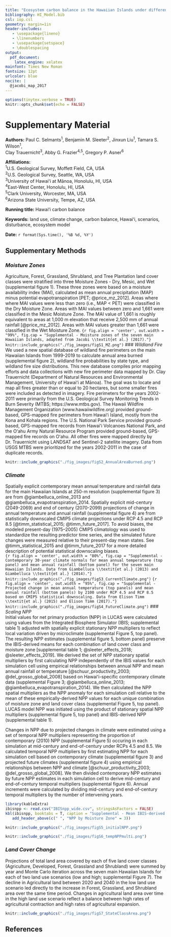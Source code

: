 ```yaml
---
title: "Ecosystem carbon balance in the Hawaiian Islands under different scenarios of future climate and land use change"
bibliography: HI_Model.bib
csl: iop.csl
geometry: margin=1in
header-includes:
   - \usepackage{lineno}
   - \linenumbers
   - \usepackage{setspace}
   - \doublespacing
output: 
  pdf_document: 
    latex_engine: xelatex
mainfont: Times New Roman
fontsize: 12pt
urlcolor: blue
nocite: |
  @jacobi_map_2017
---
```

```r
options(tinytex.verbose = TRUE)
knitr::opts_chunk$set(echo = FALSE)
```
# Supplementary Material 

\raggedright  
  
**Authors:** Paul C. Selmants^1^, Benjamin M. Sleeter^2^,  Jinxun Liu^1^, Tamara S. Wilson^1^,  
Clay Trauernicht^3^, Abby G. Frazier^4,5^, Gregory P. Asner^6^  
  
**Affiliations:**  
^1^U.S. Geological Survey, Moffett Field, CA, USA     
^2^U.S. Geological Survey, Seattle, WA, USA    
^3^University of Hawaiʻi at Mānoa, Honolulu, HI, USA  
^4^East-West Center, Honolulu, HI, USA     
^5^Clark University, Worcester, MA, USA   
^6^Arizona State University, Tempe, AZ, USA  

**Running title:** Hawaiʻi carbon balance  

**Keywords:** land use, climate change, carbon balance, Hawaiʻi, scenarios, disturbance, ecosystem model  

**Date:** `r format(Sys.time(), '%B %d, %Y')`


\pagebreak 

## Supplementary Methods
### *Moisture Zones*  
Agriculture, Forest, Grassland, Shrubland, and Tree Plantation land cover classes were stratified into three Moisture Zones - Dry, Mesic, and Wet (supplemental figure 1). These three zones were based on a moisture availability index (MAI), calculated as mean annual precipitation (MAP) minus potential evapotranspiration [PET; @price_mz_2012]. Areas where where MAI values were less than zero (i.e., MAP < PET) were classified in the Dry Moisture Zone. Areas with MAI values between zero and 1,661 were classified in the Mesic Moisture Zone. The MAI value of 1,661 is roughly equivalent to areas at 1,000 m elevation that receive 2,500 mm of annual rainfall [@price_mz_2012]. Areas with MAI values greater than 1,661 were classified in the Wet Moisture Zone.
```{r fig.align = 'center', out.width = "99%", fig.cap = "Supplemental - Moisture zones of the seven main Hawaiian Islands, adapted from Jacobi \\textit{et al.} (2017)."}
knitr::include_graphics("./fig_images/figS1_MZ.png")
```
### *Wildland Fire*  
We used a new spatial database of wildland fire perimeters on the main Hawaiian Islands from 1999-2019 to calculate annual area burned (supplemental figure 2), wildland fire probabilities by state type, and wildland fire size distributions. This new database compiles prior mapping efforts and data collections with new  fire perimeter data mapped by Dr. Clay Trauernicht (Department of Natural Resources and Environmental Management, University of Hawaiʻi at Mānoa). The goal was to locate and map all fires greater than or equal to 20 hectares, but some smaller fires were included as detected in imagery. Fire perimeters for the years 2002-2011 were primarily from the U.S. Geological Survey Monitoring Trends in Burn Severity (MTBS; https://www.mtbs.gov). The Hawaii Wildfire Management Organization (www.hawaiiwildfire.org) provided ground-based, GPS-mapped fire perimeters from Hawaiʻi Island, mostly from the Kona and Kohala regions. The U.S. National Park Service provided ground-based, GPS-mapped fire records from Hawaiʻi Volcanoes National Park, and the Oʻahu Army Natural Resource Program provided ground-based, GPS-mapped fire records on Oʻahu. All other fires were mapped directly by Dr. Trauernicht using LANDSAT and Sentinel-2 satellite imagery. Data from USGS MTBS were prioritized for the years 2002-2011 in the case of duplicate records.
```r
knitr::include_graphics("./fig_images/figS2_AnnualAreaBurned.png")
```
### *Climate*  
Spatially explicit contemporary mean annual temperature and rainfall data for the main Hawaiian Islands at 250-m resolution (supplemental figure 3) are from @giambelluca_online_2013 and @giambelluca_evapotranspiration_2014. Spatially explicit mid-century (2049-2069) and end of century (2070-2099) projections of change in annual temperature and annual rainfall (supplemental figure 4) are from statistically downscaled CMIP5 climate projections under RCP 4.5 and RCP 8.5 [@timm_statistical_2015; @timm_future_2017]. To avoid biases, the modeled present-day (1975–2005) CMIP5 climatology was used to standardize the resulting predictor time series, and the simulated future changes were measured relative to their present-day mean states. See @timm_statistical_2015 and @timm_future_2017 for a more detailed description of potential statistical downscaling biases.  
```{r fig.align = 'center', out.width = "80%", fig.cap = "Supplemental - Contemporary 30-year climate normals for mean annual temperature (top panel) and mean annual rainfall (bottom panel) for the seven main Hawaiian Islands. Data from Giambelluca \\textit{et al.} (2013) and Giambelluca \\textit{et al.} (2014)."}
knitr::include_graphics("./fig_images/figS3_CurrentClimate.png")
```
```{r fig.align = 'center', out.width = "95%", fig.cap = "Supplemental - Projected change in mean annual temperature (top panels) and mean annual rainfall (bottom panels) by 2100 under RCP 4.5 and RCP 8.5 based on CMIP5 statistical downscaling. Data from Elison Timm \\textit{et al.} (2015) and Elison Timm (2017)."}
knitr::include_graphics("./fig_images/figS4_FutureClimate.png")
```
### *Scaling NPP*  
Initial values for net primary production (NPP) in LUCAS were calculated using values from the Integrated Biosphere Simulator (IBIS; supplemental table 1) adjusted with spatially explicit stationary NPP multipliers to reflect local variation driven by microclimate (supplemental Figure 5, top panel). The resulting NPP estimates (supplemental figure 5, bottom panel) preserve the IBIS-derived means for each combination of land cover class and moisture zone [supplemental table 1; @sleeter_effects_2018; @sleeter_effects_2019]. We derived the set of NPP stationary spatial multipliers by first calculating NPP independently of the IBIS values for each simulation cell using empirical relationships between annual NPP and mean annual rainfall or temperature [@schuur_productivity_2003; @del_grosso_global_2008] based on Hawaiʻi-specific contemporary climate data (supplemental Figure 3; @giambelluca_online_2013; @giambelluca_evapotranspiration_2014). We then calculated the NPP spatial multipliers as the NPP anomaly for each simulation cell relative to the mean of these empirically-derived NPP values for each unique combination of moisture zone and land cover class (supplemental Figure 5, top panel). LUCAS model NPP was initiated using the product of stationary spatial NPP multipliers (supplemental figure 5, top panel) and  IBIS-derived NPP (supplemental table 1).

Changes in NPP due to projected changes in climate were estimated using a set of temporal NPP multipliers representing the proportion of contemporary (2010) NPP (supplemental Figure 5) occuring in each simulation at mid-century and end-of-century under RCPs 4.5 and 8.5. We calculated temporal NPP multipliers by first estimating NPP for each simulation cell based on contemporary climate (supplemental figure 3) and projected future climates (supplemental figure 4) using empirical relationships between NPP and climate [@schuur_productivity_2003; @del_grosso_global_2008]. We then divided contemporary NPP estimates by future NPP estimates in each simulation cell to derive mid-century and end-of-century temporal multipliers (supplemental figure 6). Annual increments were calculated by dividing mid-century and end-of-century temporal multipliers by the number of intervening years.  
```r
library(kableExtra)
ibisnpp <- read.csv("IBISnpp_wide.csv", stringsAsFactors = FALSE)
kbl(ibisnpp, booktabs = T, caption = "Supplemental - Mean IBIS-derived NPP values by Land Cover and Moisture Zone, in kg of C per square meter per year.") %>%
   add_header_above(c(" ", "NPP by Moisture Zone" = 3))
```
```r
knitr::include_graphics("./fig_images/figS5_initialNPP.png")
```
```r
knitr::include_graphics("./fig_images/figS6_tempNPPmulti.png")
```
### *Land Cover Change*
Projections of total land area covered by each of five land cover classes (Agriculture, Developed, Forest, Grassland and Shrubland) were summed by year and Monte Carlo iteration across the seven main Hawaiian Islands for each of two land use scenarios (low and high; supplemental Figure 7). The decline in Agricultural land between 2020 and 2040 in the low land use scenario led directly to the increase in Forest, Grassland, and Shrubland area over the same time period. Changes in agricultural land area over time in the high land use scenario reflect a balance between high rates of agricultural contraction and high rates of agricultural expansion.     
```r
knitr::include_graphics("./fig_images/figS7_StateClassArea.png")
```
## References